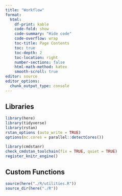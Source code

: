 ```yaml
---
title: "Workflow"
format:
  html: 
    df-print: kable
    code-fold: show
    code-summary: "Hide code"
    code-overflow: wrap
    toc-title: Page Contents
    toc: true
    toc-depth: 2
    toc-location: right
    number-sections: false
    html-math-method: katex
    smooth-scroll: true
editor: source
editor_options: 
  chunk_output_type: console
---
```


## 

## Libraries
```r
library(here)
library(tidyverse)
library(rstan)
rstan_options (auto_write = TRUE)
options(mc.cores = parallel::detectCores())

library(cmdstanr)
check_cmdstan_toolchain(fix = TRUE, quiet = TRUE)
register_knitr_engine()
```

## Custom Functions
```r
source(here("./R/utilities.R"))
source_dir(here("./R"))
```

